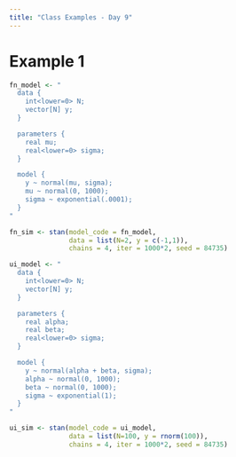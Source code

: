 ```yaml
---
title: "Class Examples - Day 9"
---
```


# Example 1

```r
fn_model <- "
  data {
    int<lower=0> N;
    vector[N] y;
  }

  parameters {
    real mu;
    real<lower=0> sigma;
  }

  model {
    y ~ normal(mu, sigma);
    mu ~ normal(0, 1000);
    sigma ~ exponential(.0001);
  }
"

fn_sim <- stan(model_code = fn_model, 
               data = list(N=2, y = c(-1,1)), 
               chains = 4, iter = 1000*2, seed = 84735)
```


```r
ui_model <- "
  data {
    int<lower=0> N;
    vector[N] y;
  }

  parameters {
    real alpha;
    real beta;
    real<lower=0> sigma;
  }

  model {
    y ~ normal(alpha + beta, sigma);
    alpha ~ normal(0, 1000);
    beta ~ normal(0, 1000);
    sigma ~ exponential(1);
  }
"

ui_sim <- stan(model_code = ui_model, 
               data = list(N=100, y = rnorm(100)), 
               chains = 4, iter = 1000*2, seed = 84735)
```
